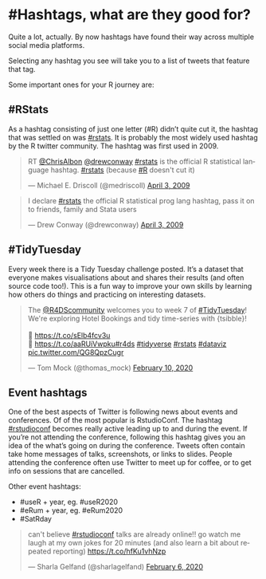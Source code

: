 # #Hashtags, what are they good for?

Quite a lot, actually. By now hashtags have found their way across multiple social media platforms. 

Selecting any hashtag you see will take you to a list of tweets that feature that tag.

Some important ones for your R journey are:


## #RStats
As a hashtag consisting of just one letter (#R) didn't quite cut it, the hashtag that was settled on was [#rstats](https://twitter.com/search?q=%23rstats){target="_blank"}. It is probably the most widely used hashtag by the R twitter community. 
The hashtag was first used in 2009. 

<blockquote class="twitter-tweet"><p lang="en" dir="ltr">RT <a href="https://twitter.com/chrisalbon?ref_src=twsrc%5Etfw">@ChrisAlbon</a> <a href="https://twitter.com/drewconway?ref_src=twsrc%5Etfw">@drewconway</a> <a href="https://twitter.com/hashtag/rstats?src=hash&amp;ref_src=twsrc%5Etfw">#rstats</a> is the official R statistical language hashtag. <a href="https://twitter.com/hashtag/rstats?src=hash&amp;ref_src=twsrc%5Etfw">#rstats</a> (because <a href="https://twitter.com/hashtag/R?src=hash&amp;ref_src=twsrc%5Etfw">#R</a> doesn&#39;t cut it)</p>&mdash; Michael E. Driscoll (@medriscoll) <a href="https://twitter.com/medriscoll/status/1448139141?ref_src=twsrc%5Etfw">April 3, 2009</a></blockquote> <script async src="https://platform.twitter.com/widgets.js" charset="utf-8"></script> 

<blockquote class="twitter-tweet"><p lang="en" dir="ltr">I declare <a href="https://twitter.com/hashtag/rstats?src=hash&amp;ref_src=twsrc%5Etfw">#rstats</a> the official R statistical prog lang hashtag, pass it on to friends, family and Stata users</p>&mdash; Drew Conway (@drewconway) <a href="https://twitter.com/drewconway/status/1448027809?ref_src=twsrc%5Etfw">April 3, 2009</a></blockquote> <script async src="https://platform.twitter.com/widgets.js" charset="utf-8"></script> 



## #TidyTuesday
Every week there is a Tidy Tuesday challenge posted. It's a dataset that everyone makes visualisations about and shares their results (and often source code too!). This is a fun way to improve your own skills by learning how others do things and practicing on interesting datasets.  

<blockquote class="twitter-tweet"><p lang="en" dir="ltr">The <a href="https://twitter.com/R4DScommunity?ref_src=twsrc%5Etfw">@R4DScommunity</a> welcomes you to week 7 of <a href="https://twitter.com/hashtag/TidyTuesday?src=hash&amp;ref_src=twsrc%5Etfw">#TidyTuesday</a>! We&#39;re exploring Hotel Bookings and tidy time-series with {tsibble}!<br><br>📁 <a href="https://t.co/sElb4fcv3u">https://t.co/sElb4fcv3u</a><br>📰 <a href="https://t.co/aaRUiVwpku">https://t.co/aaRUiVwpku</a><a href="https://twitter.com/hashtag/r4ds?src=hash&amp;ref_src=twsrc%5Etfw">#r4ds</a> <a href="https://twitter.com/hashtag/tidyverse?src=hash&amp;ref_src=twsrc%5Etfw">#tidyverse</a> <a href="https://twitter.com/hashtag/rstats?src=hash&amp;ref_src=twsrc%5Etfw">#rstats</a> <a href="https://twitter.com/hashtag/dataviz?src=hash&amp;ref_src=twsrc%5Etfw">#dataviz</a> <a href="https://t.co/QG8QpzCugr">pic.twitter.com/QG8QpzCugr</a></p>&mdash; Tom Mock (@thomas_mock) <a href="https://twitter.com/thomas_mock/status/1226904631390998528?ref_src=twsrc%5Etfw">February 10, 2020</a></blockquote> <script async src="https://platform.twitter.com/widgets.js" charset="utf-8"></script>




## Event hashtags

One of the best aspects of Twitter is following news about events and conferences. Of of the most popular is RstudioConf. The hashtag [#rstudioconf](https://twitter.com/search?q=%23rstudioconf){target="_blank"} becomes really active leading up to and during the event. If you're not attending the conference, following this hashtag gives you an idea of the what's going on during the conference. Tweets often contain take home messages of talks, screenshots, or links to slides. People attending the conference often use Twitter to meet up for coffee, or to get info on sessions that are cancelled.

Other event hashtags:

- #useR + year, eg. #useR2020
- #eRum + year, eg. #eRum2020
- #SatRday

<blockquote class="twitter-tweet"><p lang="en" dir="ltr">can&#39;t believe <a href="https://twitter.com/hashtag/rstudioconf?src=hash&amp;ref_src=twsrc%5Etfw">#rstudioconf</a> talks are already online!! go watch me laugh at my own jokes for 20 minutes (and also learn a bit about repeated reporting) <a href="https://t.co/hfKu1vhNzp">https://t.co/hfKu1vhNzp</a></p>&mdash; Sharla Gelfand (@sharlagelfand) <a href="https://twitter.com/sharlagelfand/status/1225516760247472130?ref_src=twsrc%5Etfw">February 6, 2020</a></blockquote> <script async src="https://platform.twitter.com/widgets.js" charset="utf-8"></script>

